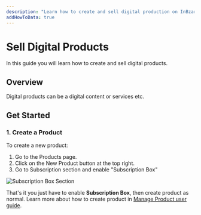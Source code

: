 ```yaml
---
description: "Learn how to create and sell digital production on InBzar"
addHowToData: true
---
```


# Sell Digital Products

In this guide you will learn how to create and sell digital products.

## Overview

Digital products can be a digital content or services etc.

## Get Started

### 1. Create a Product

To create a new product:

1. Go to the Products page.
2. Click on the New Product button at the top right.
3. Go to Subscription section and enable "Subscription Box"

![Subscription Box Section](/img/subscription-section.png)

That's it you just have to enable **Subscription Box**, then create product as normal. Learn more about how to create product in [Manage Product user guide](/user-guide/products/manage).